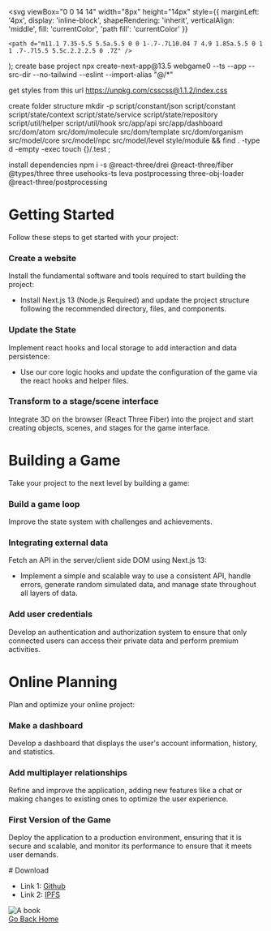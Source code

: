 


  <svg
    viewBox="0 0 14 14"
    width="8px"
    height="14px"
    style={{
      marginLeft: '4px',
      display: 'inline-block',
      shapeRendering: 'inherit',
      verticalAlign: 'middle',
      fill: 'currentColor',
      'path fill': 'currentColor'
    }}
  >
    <path d="m11.1 7.35-5.5 5.5a.5.5 0 0 1-.7-.7L10.04 7 4.9 1.85a.5.5 0 1 1 .7-.7l5.5 5.5c.2.2.2.5 0 .7Z" />
  </svg>
);


<Meta title="Index/Full Guide" />
create base project
 npx create-next-app@13.5 webgame0 --ts --app --src-dir --no-tailwind --eslint --import-alias "@/*"


get styles from this url
https://unpkg.com/csscss@1.1.2/index.css

create folder structure
mkdir -p script/constant/json script/constant script/state/context script/state/service script/state/repository script/util/helper script/util/hook src/app/api src/app/dashboard src/dom/atom src/dom/molecule src/dom/template src/dom/organism src/model/core src/model/npc src/model/level style/module && find . -type d -empty -exec touch {}/.test \; 

install dependencies
npm i -s @react-three/drei @react-three/fiber @types/three three usehooks-ts leva postprocessing three-obj-loader @react-three/postprocessing


# Getting Started

Follow these steps to get started with your project:

### Create a website

Install the fundamental software and tools required to start building the project:

- Install Next.js 13 (Node.js Required) and update the project structure following the recommended directory, files, and components.

### Update the State

Implement react hooks and local storage to add interaction and data persistence:

- Use our core logic hooks and update the configuration of the game via the react hooks and helper files.

### Transform to a stage/scene interface

Integrate 3D on the browser (React Three Fiber) into the project and start creating objects, scenes, and stages for the game interface.

# Building a Game

Take your project to the next level by building a game:

### Build a game loop

Improve the state system with challenges and achievements.

### Integrating external data

Fetch an API in the server/client side DOM using Next.js 13:

- Implement a simple and scalable way to use a consistent API, handle errors, generate random simulated data, and manage state throughout all layers of data.

### Add user credentials

Develop an authentication and authorization system to ensure that only connected users can access their private data and perform premium activities.

# Online Planning

Plan and optimize your online project:

### Make a dashboard

Develop a dashboard that displays the user's account information, history, and statistics.

### Add multiplayer relationships

Refine and improve the application, adding new features like a chat or making changes to existing ones to optimize the user experience.

### First Version of the Game

Deploy the application to a production environment, ensuring that it is secure and scalable, and monitor its performance to ensure that it meets user demands.


<div className="pt-100">
  <div>
    # Download
  </div>
  <div>
    <ul>
      <li> 
        Link 1: <a href="/">Github</a>
      </li> 
      <li> 
        Link 2: <a href="/">IPFS</a>
      </li> 
    </ul>
  </div>
</div>
<Image 
        width={320}
        height={320}
        layout="fixed"
        src={WebPOV} 
        alt="A book" 
        className="sb-explore-image"
      />
        <div>
        <a href="/">Go Back Home</a>
        </div>
